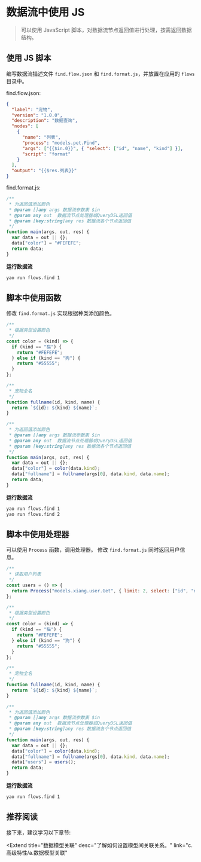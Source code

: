 # 数据流中使用 JS

<blockquote>
  <p>
    可以使用 JavaScript 脚本，对数据流节点返回值进行处理，按需返回数据结构。
  </p>
</blockquote>

## 使用 JS 脚本

编写数据流描述文件 `find.flow.json` 和 `find.format.js`，并放置在应用的 `flows` 目录中。

<Detail title="查看源码">

find.flow.json:

```json
{
  "label": "宠物",
  "version": "1.0.0",
  "description": "数据查询",
  "nodes": [
    {
      "name": "列表",
      "process": "models.pet.Find",
      "args": ["{{$in.0}}", { "select": ["id", "name", "kind"] }],
      "script": "format"
    }
  ],
  "output": "{{$res.列表}}"
}
```

find.format.js:

```javascript
/**
 * 为返回值添加颜色
 * @param []any args 数据流参数表 $in
 * @param any out  数据流节点处理器或QueryDSL返回值
 * @param [key:string]any res 数据流各个节点返回值
 */
function main(args, out, res) {
  var data = out || {};
  data["color"] = "#FEFEFE";
  return data;
}
```

</Detail>

**运行数据流**

```bash
yao run flows.find 1
```

## 脚本中使用函数

修改 `find.format.js` 实现根据种类添加颜色。

<Detail title="查看源码">

```javascript
/**
 * 根据类型设置颜色
 */
const color = (kind) => {
  if (kind == "猫") {
    return "#FEFEFE";
  } else if (kind == "狗") {
    return "#55555";
  }
};

/**
 * 宠物全名
 */
function fullname(id, kind, name) {
  return `${id}: ${kind} ${name}`;
}

/**
 * 为返回值添加颜色
 * @param []any args 数据流参数表 $in
 * @param any out  数据流节点处理器或QueryDSL返回值
 * @param [key:string]any res 数据流各个节点返回值
 */
function main(args, out, res) {
  var data = out || {};
  data["color"] = color(data.kind);
  data["fullname"] = fullname(args[0], data.kind, data.name);
  return data;
}
```

</Detail>

**运行数据流**

```bash
yao run flows.find 1
yao run flows.find 2
```

## 脚本中使用处理器

可以使用 `Process` 函数，调用处理器。 修改 `find.format.js` 同时返回用户信息。

<Detail title="查看源码">

```javascript
/**
 * 读取用户列表
 */
const users = () => {
  return Process("models.xiang.user.Get", { limit: 2, select: ["id", "name"] });
};

/**
 * 根据类型设置颜色
 */
const color = (kind) => {
  if (kind == "猫") {
    return "#FEFEFE";
  } else if (kind == "狗") {
    return "#55555";
  }
};

/**
 * 宠物全名
 */
function fullname(id, kind, name) {
  return `${id}: ${kind} ${name}`;
}

/**
 * 为返回值添加颜色
 * @param []any args 数据流参数表 $in
 * @param any out  数据流节点处理器或QueryDSL返回值
 * @param [key:string]any res 数据流各个节点返回值
 */
function main(args, out, res) {
  var data = out || {};
  data["color"] = color(data.kind);
  data["fullname"] = fullname(args[0], data.kind, data.name);
  data["users"] = users();
  return data;
}
```

</Detail>

**运行数据流**

```bash
yao run flows.find 1
```

## 推荐阅读

接下来，建议学习以下章节:

<Extend
  title="数据模型关联"
  desc="了解如何设置模型间关联关系。"
  link="c.高级特性/a.数据模型关联"
></Extend>

<Div style={{ display: "flex", justifyContent: "space-between" }}>
  <Link type="prev" title="查询数据" link="b.基础特性/f.查询数据"></Link>
  <Link
    type="next"
    title="数据模型关联"
    link="c.高级特性/b.数据模型关联"
  ></Link>
</Div>
